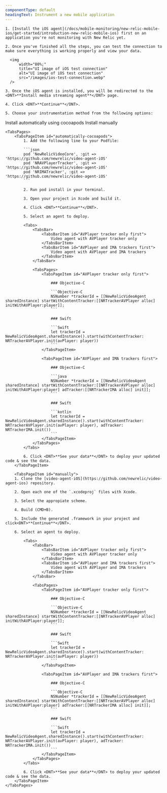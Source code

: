 ```yaml
---
componentType: default
headingText: Instrument a new mobile application
---
```


    1. [Install the iOS agent](/docs/mobile-monitoring/new-relic-mobile-ios/get-started/introduction-new-relic-mobile-ios) first on an application you're not monitoring with New Relic yet.

    2. Once you've finished all the steps, you can test the connection to make sure everything is working properly and view your data.

      <img
          width="80%;"
          title="UI image of iOS test connection"
          alt="UI image of iOS test connection"
          src="/images/ios-test-connection.webp"
      />

    3. Once the iOS agent is installed, you will be redirected to the <DNT>**Install media streaming agent**</DNT> page.

    4. Click <DNT>**Continue**</DNT>.

    5. Choose your instrumentation method from the following options:

<Tabs>
    <TabsBar>
        <TabsBarItem id="automatically-cocoapods">
            Install automatically using cocoapods
        </TabsBarItem>
        <TabsBarItem id="manually">
            Install manually
        </TabsBarItem>
    </TabsBar>

    <TabsPages>
        <TabsPageItem id="automatically-cocoapods">
            1. Add the following line to your Podfile:

            ```json
            pod 'NewRelicVideoCore', :git => 'https://github.com/newrelic/video-agent-iOS'
            pod 'NRAVPlayerTracker', :git => 'https://github.com/newrelic/video-agent-iOS'
            pod 'NRIMATracker', :git => 'https://github.com/newrelic/video-agent-iOS'
            ```

            2. Run pod install in your terminal.

            3. Open your project in Xcode and build it.

            4. Click <DNT>**Continue**</DNT>.

            5. Select an agent to deploy.

            <Tabs>
                <TabsBar>
                    <TabsBarItem id="AVPlayer tracker only first">
                        Video agent with AVPlayer tracker only
                    </TabsBarItem>
                    <TabsBarItem id="AVPlayer and IMA trackers first">
                        Video agent with AVPlayer and IMA trackers
                    </TabsBarItem>
                </TabsBar>

                <TabsPages>
                    <TabsPageItem id="AVPlayer tracker only first">

                        ### Objective-C

                        ```Objective-C
                        NSNumber *trackerId = [[NewRelicVideoAgent sharedInstance] startWithContentTracker:[[NRTrackerAVPlayer alloc] initWithAVPlayer:player]];
                        ```

                        ### Swift

                        ```Swift
                        let trackerId = NewRelicVideoAgent.sharedInstance().start(withContentTracker: NRTrackerAVPlayer.init(avPlayer: player))
                        ```
                    </TabsPageItem>

                    <TabsPageItem id="AVPlayer and IMA trackers first">

                        ### Objective-C

                        ```java
                        NSNumber *trackerId = [[NewRelicVideoAgent sharedInstance] startWithContentTracker:[[NRTrackerAVPlayer alloc] initWithAVPlayer:player] adTracker:[[NRTrackerIMA alloc] init]];
                        ```

                        ### Swift

                        ```kotlin
                        let trackerId = NewRelicVideoAgent.sharedInstance().start(withContentTracker: NRTrackerAVPlayer.init(avPlayer: player), adTracker: NRTrackerIMA.init())
                        ```
                    </TabsPageItem>
                </TabsPages>
            </Tabs>

            6. Click <DNT>**See your data**</DNT> to deploy your updated code & see the data.
        </TabsPageItem>

        <TabsPageItem id="manually">
        1. Clone the [video-agent-iOS](https://github.com/newrelic/video-agent-ios) repository.

        2. Open each one of the `.xcodeproj` files with Xcode.
        
        3. Select the appropiate scheme.
        
        4. Build (CMD+B).
        
        5. Include the generated .framework in your project and click<DNT>**Continue**</DNT>.

        6. Select an agent to deploy.

            <Tabs>
                <TabsBar>
                    <TabsBarItem id="AVPlayer tracker only first">
                        Video agent with AVPlayer tracker only
                    </TabsBarItem>
                    <TabsBarItem id="AVPlayer and IMA trackers first">
                        Video agent with AVPlayer and IMA trackers
                    </TabsBarItem>
                </TabsBar>

                <TabsPages>
                    <TabsPageItem id="AVPlayer tracker only first">

                        ### Objective-C

                        ```Objective-C
                        NSNumber *trackerId = [[NewRelicVideoAgent sharedInstance] startWithContentTracker:[[NRTrackerAVPlayer alloc] initWithAVPlayer:player]];
                        ```

                        ### Swift

                        ```Swift
                        let trackerId = NewRelicVideoAgent.sharedInstance().start(withContentTracker: NRTrackerAVPlayer.init(avPlayer: player))
                        ```
                    </TabsPageItem>

                    <TabsPageItem id="AVPlayer and IMA trackers first">

                        ### Objective-C

                        ```Objective-C
                        NSNumber *trackerId = [[NewRelicVideoAgent sharedInstance] startWithContentTracker:[[NRTrackerAVPlayer alloc] initWithAVPlayer:player] adTracker:[[NRTrackerIMA alloc] init]];
                        ```

                        ### Swift

                        ```Swift
                        let trackerId = NewRelicVideoAgent.sharedInstance().start(withContentTracker: NRTrackerAVPlayer.init(avPlayer: player), adTracker: NRTrackerIMA.init())
                        ```
                    </TabsPageItem>
                </TabsPages>
            </Tabs>

            6. Click <DNT>**See your data**</DNT> to deploy your updated code & see the data.
        </TabsPageItem>
    </TabsPages>
</Tabs>